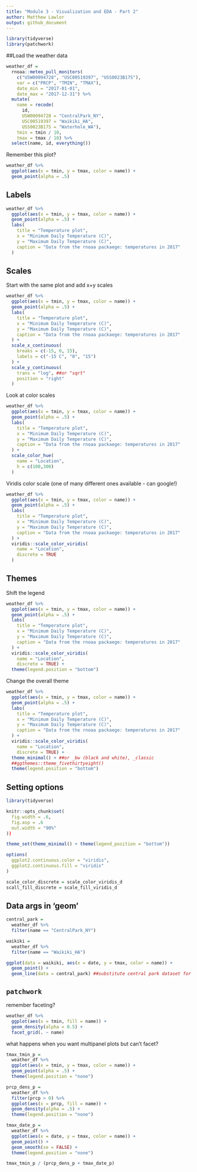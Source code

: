```yaml
---
title: "Module 3 - Visualization and EDA - Part 2"
author: Matthew Lawlor
output: github_document
---
```


```r
library(tidyverse)
library(patchwork)
```

##Load the weather data

```r
weather_df = 
  rnoaa::meteo_pull_monitors(
    c("USW00094728", "USC00519397", "USS0023B17S"),
    var = c("PRCP", "TMIN", "TMAX"), 
    date_min = "2017-01-01",
    date_max = "2017-12-31") %>%
  mutate(
    name = recode(
      id, 
      USW00094728 = "CentralPark_NY", 
      USC00519397 = "Waikiki_HA",
      USS0023B17S = "Waterhole_WA"),
    tmin = tmin / 10,
    tmax = tmax / 10) %>%
  select(name, id, everything())
```

Remember this plot?

```r
weather_df %>% 
  ggplot(aes(x = tmin, y = tmax, color = name)) +
  geom_point(alpha = .5)
```


## Labels

```r
weather_df %>% 
  ggplot(aes(x = tmin, y = tmax, color = name)) +
  geom_point(alpha = .5) +
  labs(
    title = "Temperature plot",
    x = "Minimum Daily Temperature (C)",
    y = "Maximum Daily Temperature (C)",
    caption = "Data from the rnoaa packaege: temperatures in 2017"
  )
```

## Scales

Start with the same plot and add x+y scales

```r
weather_df %>% 
  ggplot(aes(x = tmin, y = tmax, color = name)) +
  geom_point(alpha = .5) +
  labs(
    title = "Temperature plot",
    x = "Minimum Daily Temperature (C)",
    y = "Maximum Daily Temperature (C)",
    caption = "Data from the rnoaa packaege: temperatures in 2017"
  ) +
  scale_x_continuous(
    breaks = c(-15, 0, 15),
    labels = c("-15 C", "0", "15")
  ) +
  scale_y_continuous(
    trans = "log", ##or "sqrt"
    position = "right"
  )
```

Look at color scales
```r
weather_df %>% 
  ggplot(aes(x = tmin, y = tmax, color = name)) +
  geom_point(alpha = .5) +
  labs(
    title = "Temperature plot",
    x = "Minimum Daily Temperature (C)",
    y = "Maximum Daily Temperature (C)",
    caption = "Data from the rnoaa packaege: temperatures in 2017"
  ) +
  scale_color_hue(
    name = "Location",
    h = c(100,300)
  )
```

Viridis color scale (one of many different ones available - can google!)

```r
weather_df %>% 
  ggplot(aes(x = tmin, y = tmax, color = name)) +
  geom_point(alpha = .5) +
  labs(
    title = "Temperature plot",
    x = "Minimum Daily Temperature (C)",
    y = "Maximum Daily Temperature (C)",
    caption = "Data from the rnoaa packaege: temperatures in 2017"
  ) +
  viridis::scale_color_viridis(
    name = "Location",
    discrete = TRUE
  )
```

## Themes

Shift the legend

```r
weather_df %>% 
  ggplot(aes(x = tmin, y = tmax, color = name)) +
  geom_point(alpha = .5) +
  labs(
    title = "Temperature plot",
    x = "Minimum Daily Temperature (C)",
    y = "Maximum Daily Temperature (C)",
    caption = "Data from the rnoaa packaege: temperatures in 2017"
  ) +
  viridis::scale_color_viridis(
    name = "Location",
    discrete = TRUE) +
  theme(legend.position = "bottom")
```

Change the overall theme

```r
weather_df %>% 
  ggplot(aes(x = tmin, y = tmax, color = name)) +
  geom_point(alpha = .5) +
  labs(
    title = "Temperature plot",
    x = "Minimum Daily Temperature (C)",
    y = "Maximum Daily Temperature (C)",
    caption = "Data from the rnoaa packaege: temperatures in 2017"
  ) +
  viridis::scale_color_viridis(
    name = "Location",
    discrete = TRUE) +
  theme_minimal() + ##or _bw (black and white), _classic
  ##ggthemes::theme_fivethirtyeight()
  theme(legend.position = "bottom")
```

## Setting options

```r
library(tidyverse)

knitr::opts_chunk$set(
  fig.width = .6,
  fig.asp = .6
  out.width = "90%"
))

theme_set(theme_minimal() + theme(legend_position = "bottom"))

options(
  ggplot2.continuous.color = "viridis",
  ggplot2.continuous.fill = "viridis"
)

scale_color_discrete = scale_color_viridis_d
scall_fill_discrete = scale_fill_viridis_d
```

## Data args in 'geom'

```r
central_park =
  weather_df %>% 
  filter(name == "CentralPark_NY")

waikiki =
  weather_df %>% 
  filter(name == "Waikiki_HA")

ggplot(data = waikiki, aes(x = date, y = tmax, color = name)) +
  geom_point() +
  geom_line(data = central_park) ##substitute central park dataset for waikiki dataset for this particular geom
```

## `patchwork`

remember faceting?

```r
weather_df %>% 
  ggplot(aes(x = tmin, fill = name)) +
  geom_density(alpha = 0.5) +
  facet_grid(. ~ name)
```

what happens when you want multipanel plots but can't facet?

```r
tmax_tmin_p =
  weather_df %>% 
  ggplot(aes(x = tmin, y = tmax, color = name)) +
  geom_point(alpha = .5) +
  theme(legend.position = "none")

prcp_dens_p =
  weather_df %>% 
  filter(prcp > 0) %>% 
  ggplot(aes(x = prcp, fill = name)) +
  geom_density(alpha = .5) +
  theme(legend.position = "none")

tmax_date_p =
  weather_df %>% 
  ggplot(aes(x = date, y = tmax, color = name)) +
  geom_point() +
  geom_smooth(se = FALSE) +
  theme(legend.position = "none")

tmax_tmin_p / (prcp_dens_p + tmax_date_p)
```

